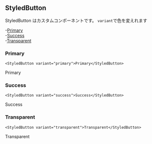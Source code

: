 <!-- StyledButton.mdx -->

## StyledButton

StyledButton はカスタムコンポーネントです。 `variant`で色を変えれます

-[Primary](#primary)  
-[Success](#success)  
-[Transparent](#transparent)  

### Primary

```tsx
<StyledButton variant="primary">Primary</StyledButton>
```

<StyledButton variant="primary">Primary</StyledButton>

### Success

```tsx
<StyledButton variant="success">Success</StyledButton>
```

<StyledButton variant="success">Success</StyledButton>


### Transparent

```tsx
<StyledButton variant="transparent">Transparent</StyledButton>
```

<StyledButton variant="transparent">Transparent</StyledButton>



